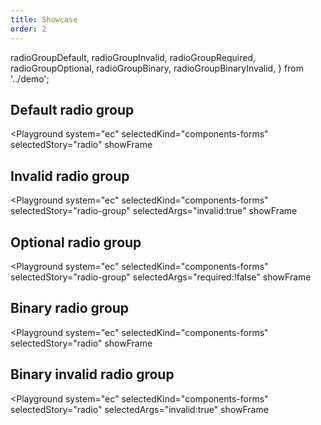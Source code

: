 ```yaml
---
title: Showcase
order: 2
---
```


  radioGroupDefault,
  radioGroupInvalid,
  radioGroupRequired,
  radioGroupOptional,
  radioGroupBinary,
  radioGroupBinaryInvalid,
} from '../demo';

## Default radio group

<Playground
  system="ec"
  selectedKind="components-forms"
  selectedStory="radio"
  showFrame
>
  <Html markup={radioGroupDefault} />
</Playground>

## Invalid radio group

<Playground
  system="ec"
  selectedKind="components-forms"
  selectedStory="radio-group"
  selectedArgs="invalid:true"
  showFrame
>
  <Html markup={radioGroupInvalid} />
</Playground>

## Optional radio group

<Playground
  system="ec"
  selectedKind="components-forms"
  selectedStory="radio-group"
  selectedArgs="required:!false"
  showFrame
>
  <Html markup={radioGroupOptional} />
</Playground>

## Binary radio group

<Playground
  system="ec"
  selectedKind="components-forms"
  selectedStory="radio"
  showFrame
>
  <Html markup={radioGroupBinary} />
</Playground>

## Binary invalid radio group

<Playground
  system="ec"
  selectedKind="components-forms"
  selectedStory="radio"
  selectedArgs="invalid:true"
  showFrame
>
  <Html markup={radioGroupBinaryInvalid} />
</Playground>
